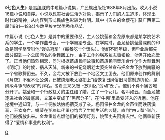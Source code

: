 《'''七色人生'''》是[[韦编联|韦编联]]的中短篇小说集，广民族出版社1988年8月出版。收入小说16篇小说和自序。小说以现实社会生活为对象，揭示了人们的人生追求，体现出时代的精神，从内容到形式民族色彩较为鲜明。其中《洁白的金樱花》获广西第二届(1981—1984)少数民族文学优秀作品奖。

中篇小说《七色人生》是其中的重要作品，主人公姚莹和金龙原来都是某学院艺术系的学生，一个学作曲专业，一个学舞蹈专业。在学院时，金龙给姚莹最深刻的印象是同学尽管叫他“馒头冠军”（每餐吃十个馒头）。他们不同年级，但毕业后都先后分配到一个全国闻名的歌舞团工作，由于工作的联系和志趣相投，他俩开始恋爱了。正当他们热烈相恋，同时根据苗族民间故事和苗族民间音乐合作创作大型舞剧《明灯》的时候，祸从天降。新来的书记烧烟老太婆突然宣布把金龙下放到南骚的一个省歌舞团去。不久，金龙又被下放到一个地区文工团去，他们原来创作的舞剧《月夜》不但不让公演，还被烧烟老太婆扣上“给恢复日风俗旧习惯制造舆论，是阶级斗争的表现”的罪名。接着金龙又被下放山区“劳动”去了。他们不得不痛苦地分开了。姚莹和一个行政机关的主任结了婚，生了一个女儿，名叫如云。而金龙被逐进社会的最底层，文革中变成了“黑帮分子”，在“牛棚”里备受非入的折磨。他在逆境中遇知音，与一个侗族姑娘杨蓓英成了亲。杨因保护金龙的金芦笙而跌落溪涧，不幸身亡。姚莹在那些年代里也饱尝了牛棚生活的苦楚。直到“四人帮”倒台，他们被解放出来。金龙重新点燃他们的被明灯劳，姚莹丈夫因病去世。他俩重新获得了“爱情和事业的权利”。

[[Category:壮族文学|Q]]